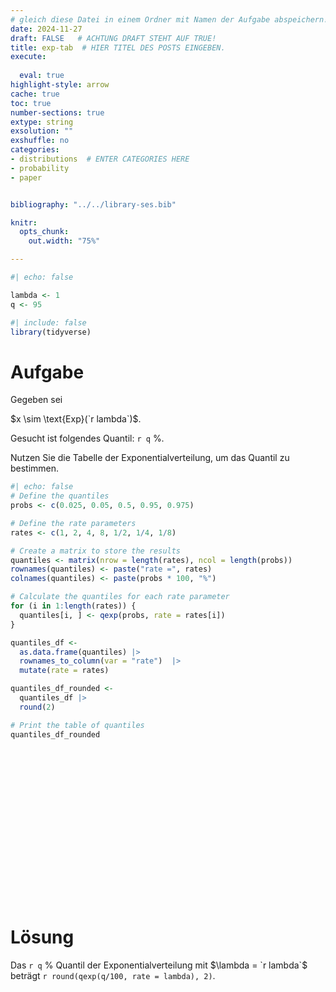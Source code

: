```yaml
---
# gleich diese Datei in einem Ordner mit Namen der Aufgabe abspeichern!
date: 2024-11-27
draft: FALSE   # ACHTUNG DRAFT STEHT AUF TRUE!
title: exp-tab  # HIER TITEL DES POSTS EINGEBEN.
execute: 
  
  eval: true 
highlight-style: arrow 
cache: true
toc: true
number-sections: true
extype: string
exsolution: ""
exshuffle: no
categories:
- distributions  # ENTER CATEGORIES HERE
- probability
- paper


bibliography: "../../library-ses.bib"

knitr:
  opts_chunk:
    out.width: "75%"

---
```




```r
#| echo: false

lambda <- 1
q <- 95
```

```r
#| include: false
library(tidyverse)
```




# Aufgabe 

Gegeben sei

$x \sim \text{Exp}(`r lambda`)$.

Gesucht ist folgendes Quantil: `r q` %.

Nutzen Sie die Tabelle der Exponentialverteilung, um das Quantil zu bestimmen.



```r
#| echo: false
# Define the quantiles
probs <- c(0.025, 0.05, 0.5, 0.95, 0.975)

# Define the rate parameters
rates <- c(1, 2, 4, 8, 1/2, 1/4, 1/8)

# Create a matrix to store the results
quantiles <- matrix(nrow = length(rates), ncol = length(probs))
rownames(quantiles) <- paste("rate =", rates)
colnames(quantiles) <- paste(probs * 100, "%")

# Calculate the quantiles for each rate parameter
for (i in 1:length(rates)) {
  quantiles[i, ] <- qexp(probs, rate = rates[i])
}

quantiles_df <- 
  as.data.frame(quantiles) |> 
  rownames_to_column(var = "rate")  |> 
  mutate(rate = rates)

quantiles_df_rounded <-
  quantiles_df |>
  round(2)

# Print the table of quantiles
quantiles_df_rounded
```


</br>
</br>
</br>

</br>
</br>
</br>

</br>
</br>
</br>

</br>
</br>
</br>











# Lösung 


Das `r q` % Quantil der Exponentialverteilung mit $\lambda = `r lambda`$ beträgt `r round(qexp(q/100, rate = lambda), 2)`.

